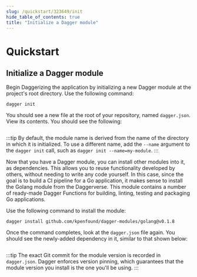 ```yaml
---
slug: /quickstart/323649/init
hide_table_of_contents: true
title: "Initialize a Dagger module"
---
```


# Quickstart

## Initialize a Dagger module

Begin Daggerizing the application by initializing a new Dagger module at the project's root directory. Use the following command:

```shell
dagger init
```

You should see a new file at the root of your repository, named `dagger.json`. View its contents. You should see the following:

```json
```

:::tip
By default, the module name is derived from the name of the directory in which it is initialized. To use a different name, add the `--name` argument to the `dagger init` call, such as `dagger init --name=my-module`.
:::

Now that you have a Dagger module, you can install other modules into it, as dependencies. This allows you to reuse functionality developed by others, without needing to write any code yourself. In this case, since the goal is to build a CI pipeline for a Go application, it makes sense to install the Golang module from the Daggerverse. This module contains a number of ready-made Dagger Functions for building, linting, testing and packaging Go applications.

Use the following command to install the module:

```shell
dagger install github.com/kpenfound/dagger-modules/golang@v0.1.8
```

Once the command completes, look at the `dagger.json` file again. You should see the newly-added dependency in it, similar to that shown below:

```json

```

:::tip
The exact Git commit for the module version is recorded in `dagger.json`. Dagger enforces version pinning, which guarantees that the module version you install is the one you'll be using.
:::
